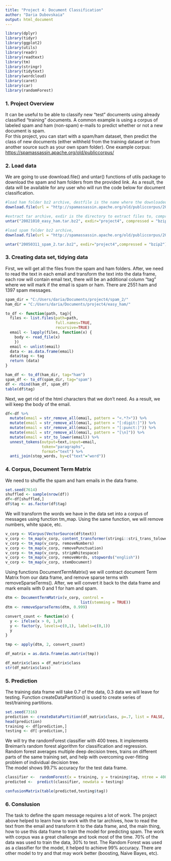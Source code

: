 ---
title: "Project 4: Document Classification"
author: "Daria Dubovskaia"
output: html_document
---

```{r setup, include=FALSE, results='hide', warning=FALSE, message=FALSE}
library(dplyr)
library(tidyr)
library(ggplot2)
library(utils)
library(readr)
library(readtext)
library(tm)
library(stringr)
library(tidytext)
library(wordcloud)
library(caret)
library(car)
library(randomForest)
```

### 1. Project Overview
It can be useful to be able to classify new "test" documents using already classified "training" documents.  A common example is using a corpus of labeled spam and ham (non-spam) e-mails to predict whether or not a new document is spam.  
For this project, you can start with a spam/ham dataset, then predict the class of new documents (either withheld from the training dataset or from another source such as your own spam folder). One example corpus:   <https://spamassassin.apache.org/old/publiccorpus/>

### 2. Load data
We are going to use download.file() and untar() functions of utils package to download the spam and ham folders from the provided link. As a result, the data will be available for any user who will run the code below for document classification.
```{r warning=FALSE, message=FALSE}
#load ham folder bz2 archive, destfile is the name where the downloaded file is saved
download.file(url = "http://spamassassin.apache.org/old/publiccorpus/20021010_easy_ham.tar.bz2", destfile = "20021010_easy_ham.tar.bz2")

#extract tar archive, exdir is the directory to extract files to, compressed is to select that form of compression
untar("20021010_easy_ham.tar.bz2", exdir="project4", compressed = "bzip2")

#load spam folder bz2 archive,
download.file(url = "http://spamassassin.apache.org/old/publiccorpus/20050311_spam_2.tar.bz2", destfile = "20050311_spam_2.tar.bz2")

untar("20050311_spam_2.tar.bz2", exdir="project4",compressed = "bzip2")
```

### 3. Creating data set, tidying data
First, we will get all the files from the spam and ham folders. After, we need to read the text in each email and transform the text into the data frame, each row will contain email text, there will be an additional column "tag" where we will mark if the email is spam or ham. There are 2551 ham and 1397 spam messages.
```{r}
spam_dir = "C:/Users/daria/Documents/project4/spam_2/"
ham_dir = "C:/Users/daria/Documents/project4/easy_ham/"

to_df <- function(path, tag){
  files <- list.files(path=path, 
                      full.names=TRUE, 
                      recursive=TRUE)
  email <- lapply(files, function(x) {
    body <- read_file(x)
    })
  email <- unlist(email)
  data <- as.data.frame(email)
  data$tag <- tag
  return (data)
}

ham_df <- to_df(ham_dir, tag="ham") 
spam_df <- to_df(spam_dir, tag="spam")
df <- rbind(ham_df, spam_df)
table(df$tag)
```
Next, we get rid of the html characters that we don't need. As a result, we will keep the body of the email.
```{r}
df<-df %>%
  mutate(email = str_remove_all(email, pattern = "<.*?>")) %>%
  mutate(email = str_remove_all(email, pattern = "[:digit:]")) %>%
  mutate(email = str_remove_all(email, pattern = "[:punct:]")) %>%
  mutate(email = str_remove_all(email, pattern = "[\n]")) %>%
  mutate(email = str_to_lower(email)) %>%
  unnest_tokens(output=text,input=email,
                token="paragraphs",
                format="text") %>%
  anti_join(stop_words, by=c("text"="word"))
```

### 4. Corpus, Document Term Matrix
We need to shuffle the spam and ham emails in the data frame. 
```{r}
set.seed(7614)
shuffled <- sample(nrow(df))
df<-df[shuffled,]
df$tag <- as.factor(df$tag)
```

We will transform the words we have in the data set into a corpus of messages using function tm_map. Using the same function, we will remove numbers, white space, etc.

```{r warning=FALSE, message=FALSE}
v_corp <- VCorpus(VectorSource(df$text))
v_corp <- tm_map(v_corp, content_transformer(stringi::stri_trans_tolower))
v_corp <- tm_map(v_corp, removeNumbers)
v_corp <- tm_map(v_corp, removePunctuation)
v_corp <- tm_map(v_corp, stripWhitespace)
v_corp <- tm_map(v_corp, removeWords, stopwords("english"))
v_corp <- tm_map(v_corp, stemDocument)
```
Using functions DocumentTermMatrix() we will contract document Term Matrix from our data frame, and remove sparse terms with removeSparseTerms(). After, we will convert it back to the data frame and mark emails with 0 and 1 for ham and spam.
```{r warning=FALSE, message=FALSE}
dtm <- DocumentTermMatrix(v_corp, control =
                                 list(stemming = TRUE))
dtm <- removeSparseTerms(dtm, 0.999)

convert_count <- function(x) {
  y <- ifelse(x > 0, 1,0)
  y <- factor(y, levels=c(0,1), labels=c(0,1))
  y
}

tmp <- apply(dtm, 2, convert_count)

df_matrix = as.data.frame(as.matrix(tmp))

df_matrix$class = df_matrix$class
str(df_matrix$class)
```
 
### 5. Prediction
The training data frame will take 0.7 of the data, 0.3 data we will leave for testing. Function createDataPartition() is used to create series of test/training partitions.
```{r warning=FALSE, message=FALSE}
set.seed(7316)  
prediction <- createDataPartition(df_matrix$class, p=.7, list = FALSE, times = 1)
head(prediction)
training <- df[prediction,]
testing <- df[-prediction,]

```

We will try the randomForest classifier with 400 trees. It implements Breiman's random forest algorithm for classification and regression. Random forest averages multiple deep decision trees, trains on different parts of the same training set, and help with overcoming over-fitting problem of individual decision tree.\
The model shows 99.7% accuracy for the test data frame.
```{r warning=FALSE, message=FALSE}
classifier <-  randomForest(x = training, y = training$tag, ntree = 400) 
predicted <-  predict(classifier, newdata = testing)
```

```{r warning=FALSE, message=FALSE}
confusionMatrix(table(predicted,testing$tag))
```

### 6. Conslusion
The task to define the spam message requires a lot of work. The project above helped to learn how to work with the tar archives, how to read the text from the email and transform it to the data frame, and, the main thing, how to use this data frame to train the model for predicting spam. The work with corpus was a great challenge and took most of the time. 70% of the data was used to train the data, 30% to test. The Random Forest was used as a classifier for the model, it helped to achieve 99% accuracy. There are other model to try and that may work better (boosting, Naive Bayes, etc).